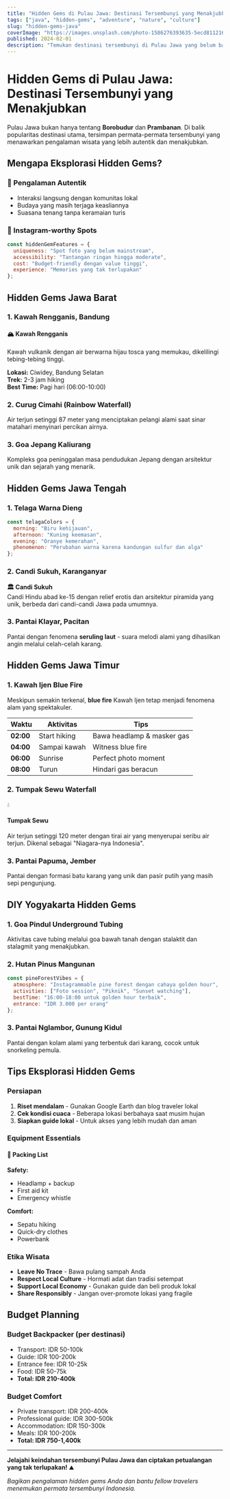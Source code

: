 ```yaml
---
title: "Hidden Gems di Pulau Jawa: Destinasi Tersembunyi yang Menakjubkan"
tags: ["java", "hidden-gems", "adventure", "nature", "culture"]
slug: "hidden-gems-java"
coverImage: "https://images.unsplash.com/photo-1586276393635-5ecd8112165e?w=800"
published: 2024-02-01
description: "Temukan destinasi tersembunyi di Pulau Jawa yang belum banyak dikunjungi wisatawan namun menawarkan keindahan luar biasa."
---
```


# Hidden Gems di Pulau Jawa: Destinasi Tersembunyi yang Menakjubkan

Pulau Jawa bukan hanya tentang **Borobudur** dan **Prambanan**. Di balik popularitas destinasi utama, tersimpan permata-permata tersembunyi yang menawarkan pengalaman wisata yang lebih autentik dan menakjubkan.

## Mengapa Eksplorasi Hidden Gems?

### 🌿 Pengalaman Autentik
- Interaksi langsung dengan komunitas lokal
- Budaya yang masih terjaga keasliannya  
- Suasana tenang tanpa keramaian turis

### 📸 Instagram-worthy Spots
```jsx
const hiddenGemFeatures = {
  uniqueness: "Spot foto yang belum mainstream",
  accessibility: "Tantangan ringan hingga moderate", 
  cost: "Budget-friendly dengan value tinggi",
  experience: "Memories yang tak terlupakan"
};
```

## Hidden Gems Jawa Barat

### 1. Kawah Rengganis, Bandung
<div className="bg-emerald-50 p-6 rounded-lg border-l-4 border-emerald-500 my-6">
  <h4 className="text-emerald-800 font-semibold mb-2">🏔️ Kawah Rengganis</h4>
  <p className="text-emerald-700 mb-2">
    Kawah vulkanik dengan air berwarna hijau tosca yang memukau, dikelilingi tebing-tebing tinggi.
  </p>
  <div className="text-sm text-emerald-600">
    <strong>Lokasi:</strong> Ciwidey, Bandung Selatan<br/>
    <strong>Trek:</strong> 2-3 jam hiking<br/>
    <strong>Best Time:</strong> Pagi hari (06:00-10:00)
  </div>
</div>

### 2. Curug Cimahi (Rainbow Waterfall)
Air terjun setinggi 87 meter yang menciptakan pelangi alami saat sinar matahari menyinari percikan airnya.

### 3. Goa Jepang Kaliurang
Kompleks goa peninggalan masa pendudukan Jepang dengan arsitektur unik dan sejarah yang menarik.

## Hidden Gems Jawa Tengah

### 1. Telaga Warna Dieng
```javascript
const telagaColors = {
  morning: "Biru kehijauan",
  afternoon: "Kuning keemasan", 
  evening: "Oranye kemerahan",
  phenomenon: "Perubahan warna karena kandungan sulfur dan alga"
};
```

### 2. Candi Sukuh, Karanganyar
<div className="bg-amber-50 p-4 rounded-lg my-4">
  <strong>🏛️ Candi Sukuh</strong><br/>
  Candi Hindu abad ke-15 dengan relief erotis dan arsitektur piramida yang unik, berbeda dari candi-candi Jawa pada umumnya.
</div>

### 3. Pantai Klayar, Pacitan
Pantai dengan fenomena **seruling laut** - suara melodi alami yang dihasilkan angin melalui celah-celah karang.

## Hidden Gems Jawa Timur

### 1. Kawah Ijen Blue Fire
Meskipun semakin terkenal, **blue fire** Kawah Ijen tetap menjadi fenomena alam yang spektakuler.

| Waktu | Aktivitas | Tips |
|-------|-----------|------|
| **02:00** | Start hiking | Bawa headlamp & masker gas |
| **04:00** | Sampai kawah | Witness blue fire |
| **06:00** | Sunrise | Perfect photo moment |
| **08:00** | Turun | Hindari gas beracun |

### 2. Tumpak Sewu Waterfall
<div className="bg-blue-50 border-l-4 border-blue-500 p-4 my-6">
  <div className="flex">
    <div className="flex-shrink-0">
      <span className="text-blue-500 text-xl">💧</span>
    </div>
    <div className="ml-3">
      <h4 className="text-blue-800 font-semibold">Tumpak Sewu</h4>
      <p className="text-blue-700">
        Air terjun setinggi 120 meter dengan tirai air yang menyerupai seribu air terjun. Dikenal sebagai "Niagara-nya Indonesia".
      </p>
    </div>
  </div>
</div>

### 3. Pantai Papuma, Jember
Pantai dengan formasi batu karang yang unik dan pasir putih yang masih sepi pengunjung.

## DIY Yogyakarta Hidden Gems

### 1. Goa Pindul Underground Tubing
Aktivitas cave tubing melalui goa bawah tanah dengan stalaktit dan stalagmit yang menakjubkan.

### 2. Hutan Pinus Mangunan
```jsx
const pineForestVibes = {
  atmosphere: "Instagrammable pine forest dengan cahaya golden hour",
  activities: ["Foto session", "Piknik", "Sunset watching"],
  bestTime: "16:00-18:00 untuk golden hour terbaik",
  entrance: "IDR 3.000 per orang"
};
```

### 3. Pantai Nglambor, Gunung Kidul
Pantai dengan kolam alami yang terbentuk dari karang, cocok untuk snorkeling pemula.

## Tips Eksplorasi Hidden Gems

### Persiapan
1. **Riset mendalam** - Gunakan Google Earth dan blog traveler lokal
2. **Cek kondisi cuaca** - Beberapa lokasi berbahaya saat musim hujan
3. **Siapkan guide lokal** - Untuk akses yang lebih mudah dan aman

### Equipment Essentials
<div className="bg-gray-50 p-4 rounded-lg my-4">
  <h4 className="font-semibold mb-2">🎒 Packing List</h4>
  <div className="grid grid-cols-2 gap-2 text-sm">
    <div>
      <strong>Safety:</strong>
      <ul className="list-disc list-inside">
        <li>Headlamp + backup</li>
        <li>First aid kit</li>
        <li>Emergency whistle</li>
      </ul>
    </div>
    <div>
      <strong>Comfort:</strong>
      <ul className="list-disc list-inside">
        <li>Sepatu hiking</li>
        <li>Quick-dry clothes</li>
        <li>Powerbank</li>
      </ul>
    </div>
  </div>
</div>

### Etika Wisata
- **Leave No Trace** - Bawa pulang sampah Anda
- **Respect Local Culture** - Hormati adat dan tradisi setempat  
- **Support Local Economy** - Gunakan guide dan beli produk lokal
- **Share Responsibly** - Jangan over-promote lokasi yang fragile

## Budget Planning

### Budget Backpacker (per destinasi)
- Transport: IDR 50-100k
- Guide: IDR 100-200k  
- Entrance fee: IDR 10-25k
- Food: IDR 50-75k
- **Total: IDR 210-400k**

### Budget Comfort
- Private transport: IDR 200-400k
- Professional guide: IDR 300-500k
- Accommodation: IDR 150-300k
- Meals: IDR 100-200k  
- **Total: IDR 750-1,400k**

---

**Jelajahi keindahan tersembunyi Pulau Jawa dan ciptakan petualangan yang tak terlupakan!** ⛰️

*Bagikan pengalaman hidden gems Anda dan bantu fellow travelers menemukan permata tersembunyi Indonesia.*